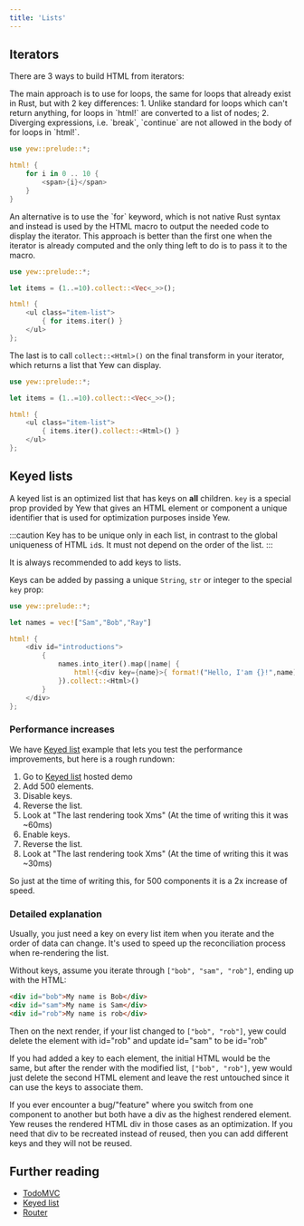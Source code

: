 ```yaml
---
title: 'Lists'
---
```



## Iterators

There are 3 ways to build HTML from iterators:

<Tabs>
  <TabItem value="`for` loops" label="`for` loops">
The main approach is to use for loops, the same for loops that already exist in Rust, but with 2 key differences:
1. Unlike standard for loops which can't return anything, for loops in `html!` are converted to a list of nodes;
2. Diverging expressions, i.e. `break`, `continue` are not allowed in the body of for loops in `html!`.

```rust
use yew::prelude::*;

html! {
    for i in 0 .. 10 {
        <span>{i}</span>
    }
}
```

  </TabItem>
  <TabItem value="`for` block" label="`for` block">
An alternative is to use the `for` keyword, which is not native Rust syntax and instead is used by
the HTML macro to output the needed code to display the iterator.
This approach is better than the first one when the iterator is already computed and the only thing left to do
is to pass it to the macro.

```rust
use yew::prelude::*;

let items = (1..=10).collect::<Vec<_>>();

html! {
    <ul class="item-list">
        { for items.iter() }
    </ul>
};
```

  </TabItem>
  <TabItem value="`collect` method" label="`collect` method">

The last is to call `collect::<Html>()` on the final transform in your iterator, which returns a
list that Yew can display.

```rust
use yew::prelude::*;

let items = (1..=10).collect::<Vec<_>>();

html! {
    <ul class="item-list">
        { items.iter().collect::<Html>() }
    </ul>
};
```

  </TabItem>
</Tabs>

## Keyed lists

A keyed list is an optimized list that has keys on **all** children.
`key` is a special prop provided by Yew that gives an HTML element or component a unique identifier
that is used for optimization purposes inside Yew.

:::caution
Key has to be unique only in each list, in contrast to the global uniqueness of HTML `id`s. It must not depend on the order of the list.
:::

It is always recommended to add keys to lists.

Keys can be added by passing a unique `String`, `str` or integer to the special `key` prop:

```rust , ignore
use yew::prelude::*;

let names = vec!["Sam","Bob","Ray"]

html! {
    <div id="introductions">
        {
            names.into_iter().map(|name| {
                html!{<div key={name}>{ format!("Hello, I'am {}!",name) }</div>}
            }).collect::<Html>()
        }
    </div>
};

```

### Performance increases

We have [Keyed list](https://github.com/yewstack/yew/tree/master/examples/keyed_list) example that lets you test the performance improvements, but here is a rough rundown:

1. Go to [Keyed list](https://github.com/yewstack/yew/tree/master/examples/keyed_list) hosted demo
2. Add 500 elements.
3. Disable keys.
4. Reverse the list.
5. Look at "The last rendering took Xms" (At the time of writing this it was ~60ms)
6. Enable keys.
7. Reverse the list.
8. Look at "The last rendering took Xms" (At the time of writing this it was ~30ms)

So just at the time of writing this, for 500 components it is a 2x increase of speed.

### Detailed explanation

Usually, you just need a key on every list item when you iterate and the order of data can change.
It's used to speed up the reconciliation process when re-rendering the list.

Without keys, assume you iterate through `["bob", "sam", "rob"]`, ending up with the HTML:

```html
<div id="bob">My name is Bob</div>
<div id="sam">My name is Sam</div>
<div id="rob">My name is rob</div>
```

Then on the next render, if your list changed to `["bob", "rob"]`, yew could delete
the element with id="rob" and update id="sam" to be id="rob"

If you had added a key to each element, the initial HTML would be the same, but after
the render with the modified list, `["bob", "rob"]`, yew would just delete the second
HTML element and leave the rest untouched since it can use the keys to associate them.

If you ever encounter a bug/"feature" where you switch from one component to another but both have a div as the highest rendered element.
Yew reuses the rendered HTML div in those cases as an optimization.
If you need that div to be recreated instead of reused, then you can add different keys and they will not be reused.

## Further reading

-   [TodoMVC](https://github.com/yewstack/yew/tree/master/examples/todomvc)
-   [Keyed list](https://github.com/yewstack/yew/tree/master/examples/keyed_list)
-   [Router](https://github.com/yewstack/yew/tree/master/examples/router)
